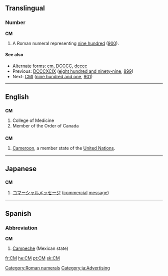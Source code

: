 {{see|cm|Cm}}
==Translingual==

===Number===
'''CM'''

# A Roman numeral representing [[nine hundred]] ([[900]]).

====See also====
* Alternate forms: [[cm]], [[DCCCC]], [[dcccc]]
* Previous: [[DCCCXCIX]] ([[eight hundred and ninety-nine]], [[899]])
* Next: [[CMI]] ([[nine hundred and one]], [[901]])

[[Category:Roman numerals]]
----

==English==

==={{initialism}}===
'''CM'''

# College of Medicine
# Member of the Order of Canada

==={{abbreviation}}===
'''CM'''
# [[Cameroon]], a member state of the [[United Nations]].
----

==Japanese==

==={{initialism}}===
'''CM'''

# [[コマーシャルメッセージ]] ([[commercial]] [[message]])

[[Category:ja:Advertising]]

----

==Spanish==

===Abbreviation===
'''CM'''

# [[Campeche]] (Mexican state)

[[fr:CM]]
[[he:CM]]
[[pt:CM]]
[[sk:CM]]